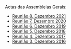 
Actas das Assembleias Gerais:

- [Reunião 8, Dezembro 2021](/media/acta-reuniao-8-sprg-dezembro-2021.pdf){target="_blank"}
- [Reunião 7, Dezembro 2020](/media/acta-reuniao-7-sprg-dezembro-2020.pdf){target="_blank"}
- [Reunião 6, Dezembro 2019](/media/acta-reuniao-6-sprg-dezembro-2019.pdf){target="_blank"}
- [Reunião 5, Dezembro 2018](/media/acta-reuniao-5-sprg-dezembro-2018.pdf){target="_blank"}
- [Reunião 4, Dezembro 2017](/media/acta-reuniao-4-sprg-dezembro-2017.pdf){target="_blank"}
- [Reunião 3, Dezembro 2016](/media/acta-reuniao-3-sprg-dezembro-2016.pdf){target="_blank"}
